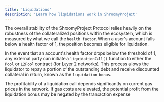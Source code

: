 ```yaml
---
title: 'Liquidations'
description: 'Learn how liquidations work in ShroomyProject'
---
```


The overall stability of the ShroomyProject Protocol relies heavily on the robustness of the collateralized positions within the ecosystem, which is measured by what we call the `health factor`. When a user's account falls below a health factor of 1, the position becomes eligible for liquidation.

In the event that an account's health factor drops below the threshold of 1, any external party can initiate a `liquidationCall()` function to either the `Pool` or `L2Pool` contract (for Layer 2 networks). This process allows the liquidator to repay a portion of the outstanding debt and receive discounted collateral in return, known as the `liquidation bonus`.


<Info>
  The profitability of a liquidation call depends significantly on current gas prices in the network. If gas costs are elevated, the potential profit from the liquidation bonus may be negated by the transaction expense.
</Info>
